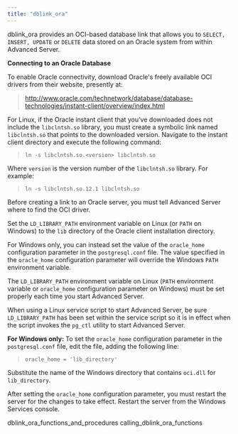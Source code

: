 ```yaml
---
title: "dblink_ora"
---
```


<div id="dblink_ora" class="registered_link"></div>


dblink_ora provides an OCI-based database link that allows you to `SELECT, INSERT, UPDATE` or `DELETE` data stored on an Oracle system from within Advanced Server.

**Connecting to an Oracle Database**

To enable Oracle connectivity, download Oracle's freely available OCI drivers from their website, presently at:

> <http://www.oracle.com/technetwork/database/database-technologies/instant-client/overview/index.html>

For Linux, if the Oracle instant client that you've downloaded does not include the `libclntsh.so` library, you must create a symbolic link named `libclntsh.so` that points to the downloaded version. Navigate to the instant client directory and execute the following command:

> `ln -s libclntsh.so.<version> libclntsh.so`

Where `version` is the version number of the `libclntsh.so` library. For example:

> `ln -s libclntsh.so.12.1 libclntsh.so`

Before creating a link to an Oracle server, you must tell Advanced Server where to find the OCI driver.

Set the `LD_LIBRARY_PATH` environment variable on Linux (or `PATH` on Windows) to the `lib` directory of the Oracle client installation directory.

For Windows only, you can instead set the value of the `oracle_home` configuration parameter in the `postgresql.conf` file. The value specified in the `oracle_home` configuration parameter will override the Windows `PATH` environment variable.

The `LD_LIBRARY_PATH` environment variable on Linux (`PATH` environment variable or `oracle_home` configuration parameter on Windows) must be set properly each time you start Advanced Server.

When using a Linux service script to start Advanced Server, be sure `LD_LIBRARY_PATH` has been set within the service script so it is in effect when the script invokes the `pg_ctl` utility to start Advanced Server.

**For Windows only:** To set the `oracle_home` configuration parameter in the `postgresql.conf` file, edit the file, adding the following line:

> `oracle_home = 'lib_directory'`

Substitute the name of the Windows directory that contains `oci.dll` for `lib_directory`.

After setting the `oracle_home` configuration parameter, you must restart the server for the changes to take effect. Restart the server from the Windows Services console.

<div class="toctree" data-maxdepth="3">

dblink_ora_functions_and_procedures calling_dblink_ora_functions

</div>
